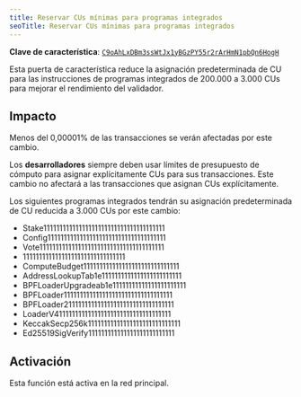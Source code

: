 ```yaml
---
title: Reservar CUs mínimas para programas integrados
seoTitle: Reservar CUs mínimas para programas integrados
---
```


**Clave de característica**:
[`C9oAhLxDBm3ssWtJx1yBGzPY55r2rArHmN1pbQn6HogH`](https://explorer.solana.com/address/C9oAhLxDBm3ssWtJx1yBGzPY55r2rArHmN1pbQn6HogH)

Esta puerta de característica reduce la asignación predeterminada de CU para las
instrucciones de programas integrados de 200.000 a 3.000 CUs para mejorar el
rendimiento del validador.

## Impacto

Menos del 0,00001% de las transacciones se verán afectadas por este cambio.

Los **desarrolladores** siempre deben usar límites de presupuesto de cómputo
para asignar explícitamente CUs para sus transacciones. Este cambio no afectará
a las transacciones que asignan CUs explícitamente.

Los siguientes programas integrados tendrán su asignación predeterminada de CU
reducida a 3.000 CUs por este cambio:

- Stake11111111111111111111111111111111111111
- Config1111111111111111111111111111111111111
- Vote111111111111111111111111111111111111111
- 11111111111111111111111111111111
- ComputeBudget111111111111111111111111111111
- AddressLookupTab1e1111111111111111111111111
- BPFLoaderUpgradeab1e11111111111111111111111
- BPFLoader1111111111111111111111111111111111
- BPFLoader2111111111111111111111111111111111
- LoaderV411111111111111111111111111111111111
- KeccakSecp256k11111111111111111111111111111
- Ed25519SigVerify111111111111111111111111111

## Activación

Esta función está activa en la red principal.
